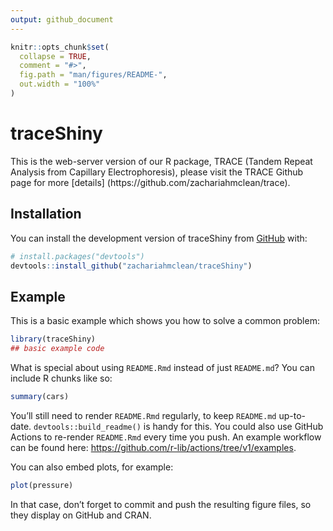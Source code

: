 ```yaml
---
output: github_document
---
```


<!-- README.md is generated from README.Rmd. Please edit that file -->

```r
knitr::opts_chunk$set(
  collapse = TRUE,
  comment = "#>",
  fig.path = "man/figures/README-",
  out.width = "100%"
)
```

# traceShiny

<!-- badges: start -->
<!-- badges: end -->

This is the web-server version of our R package, TRACE (Tandem Repeat Analysis from Capillary Electrophoresis), please visit the TRACE Github page for more [details] (https://github.com/zachariahmclean/trace).

## Installation

You can install the development version of traceShiny from [GitHub](https://github.com/) with:

``` r
# install.packages("devtools")
devtools::install_github("zachariahmclean/traceShiny")
```

## Example

This is a basic example which shows you how to solve a common problem:

```r
library(traceShiny)
## basic example code
```

What is special about using `README.Rmd` instead of just `README.md`? You can include R chunks like so:

```r
summary(cars)
```

You'll still need to render `README.Rmd` regularly, to keep `README.md` up-to-date. `devtools::build_readme()` is handy for this. You could also use GitHub Actions to re-render `README.Rmd` every time you push. An example workflow can be found here: <https://github.com/r-lib/actions/tree/v1/examples>.

You can also embed plots, for example:

```r
plot(pressure)
```

In that case, don't forget to commit and push the resulting figure files, so they display on GitHub and CRAN.
